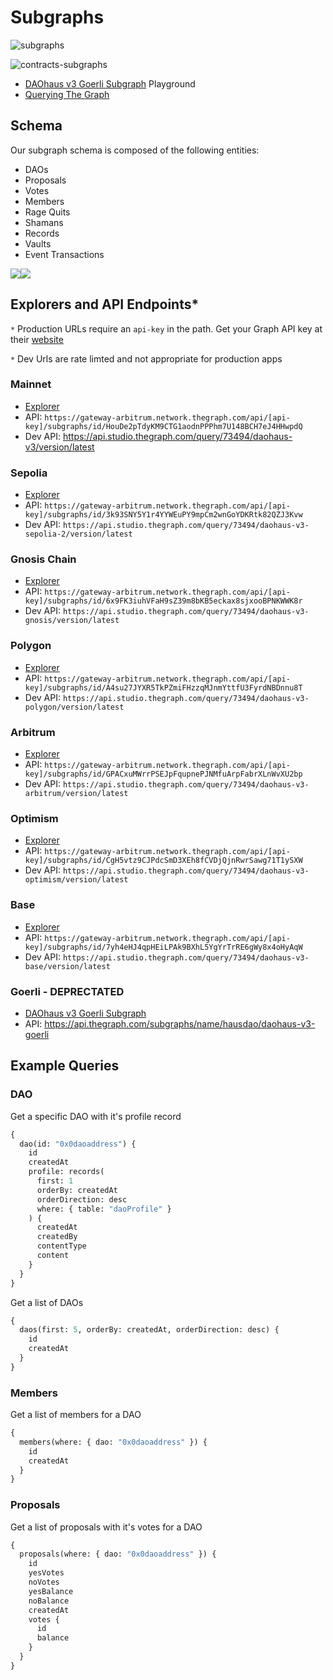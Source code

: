 # Subgraphs

![subgraphs](https://github.com/HausDAO/monorepo/assets/522182/fae38f9a-0b29-45a2-846d-49ea2072f1be)

![contracts-subgraphs](https://github.com/HausDAO/monorepo/assets/522182/b8ffd507-cb9e-4dd7-aaed-c3b40c0c6074)

- [DAOhaus v3 Goerli Subgraph](https://thegraph.com/hosted-service/subgraph/hausdao/daohaus-v3-goerli) Playground
- [Querying The Graph](https://thegraph.com/docs/en/querying/querying-the-graph/)

## Schema

Our subgraph schema is composed of the following entities:

- DAOs
- Proposals
- Votes
- Members
- Rage Quits
- Shamans
- Records
- Vaults
- Event Transactions

![](https://hackmd.io/_uploads/ry-L28kJT.png)![](https://hackmd.io/_uploads/r1x8EqVUJa.jpg)

## Explorers and API Endpoints\*

`*` Production URLs require an `api-key` in the path. Get your Graph API key at their [website](https://thegraph.com/studio/)

`*` Dev Urls are rate limted and not appropriate for production apps

### Mainnet

- [Explorer](https://thegraph.com/explorer/subgraphs/HouDe2pTdyKM9CTG1aodnPPPhm7U148BCH7eJ4HHwpdQ?view=Overview&chain=arbitrum-one)
- API: `https://gateway-arbitrum.network.thegraph.com/api/[api-key]/subgraphs/id/HouDe2pTdyKM9CTG1aodnPPPhm7U148BCH7eJ4HHwpdQ`
- Dev API: https://api.studio.thegraph.com/query/73494/daohaus-v3/version/latest

### Sepolia

- [Explorer](https://thegraph.com/explorer/subgraphs/3k93SNY5Y1r4YYWEuPY9mpCm2wnGoYDKRtk82QZJ3Kvw?view=Overview&chain=arbitrum-one)
- API: `https://gateway-arbitrum.network.thegraph.com/api/[api-key]/subgraphs/id/3k93SNY5Y1r4YYWEuPY9mpCm2wnGoYDKRtk82QZJ3Kvw`
- Dev API: `https://api.studio.thegraph.com/query/73494/daohaus-v3-sepolia-2/version/latest`

### Gnosis Chain

- [Explorer](https://thegraph.com/explorer/subgraphs/6x9FK3iuhVFaH9sZ39m8bKB5eckax8sjxooBPNKWWK8r?view=Overview&chain=arbitrum-one)
- API: `https://gateway-arbitrum.network.thegraph.com/api/[api-key]/subgraphs/id/6x9FK3iuhVFaH9sZ39m8bKB5eckax8sjxooBPNKWWK8r`
- Dev API: `https://api.studio.thegraph.com/query/73494/daohaus-v3-gnosis/version/latest`

### Polygon

- [Explorer](https://thegraph.com/explorer/subgraphs/A4su27JYXR5TkPZmiFHzzqMJnmYttfU3FyrdNBDnnu8T?view=Overview&chain=arbitrum-one)
- API: `https://gateway-arbitrum.network.thegraph.com/api/[api-key]/subgraphs/id/A4su27JYXR5TkPZmiFHzzqMJnmYttfU3FyrdNBDnnu8T`
- Dev API: `https://api.studio.thegraph.com/query/73494/daohaus-v3-polygon/version/latest`

### Arbitrum

- [Explorer](https://thegraph.com/explorer/subgraphs/GPACxuMWrrPSEJpFqupnePJNMfuArpFabrXLnWvXU2bp?view=Overview&chain=arbitrum-one)
- API: `https://gateway-arbitrum.network.thegraph.com/api/[api-key]/subgraphs/id/GPACxuMWrrPSEJpFqupnePJNMfuArpFabrXLnWvXU2bp`
- Dev API: `https://api.studio.thegraph.com/query/73494/daohaus-v3-arbitrum/version/latest`

### Optimism

- [Explorer](https://thegraph.com/explorer/subgraphs/CgH5vtz9CJPdcSmD3XEh8fCVDjQjnRwrSawg71T1ySXW?view=Overview&chain=arbitrum-one)
- API: `https://gateway-arbitrum.network.thegraph.com/api/[api-key]/subgraphs/id/CgH5vtz9CJPdcSmD3XEh8fCVDjQjnRwrSawg71T1ySXW`
- Dev API: `https://api.studio.thegraph.com/query/73494/daohaus-v3-optimism/version/latest`

### Base

- [Explorer](https://thegraph.com/explorer/subgraphs/7yh4eHJ4qpHEiLPAk9BXhL5YgYrTrRE6gWy8x4oHyAqW?view=Overview&chain=arbitrum-one)
- API: `https://gateway-arbitrum.network.thegraph.com/api/[api-key]/subgraphs/id/7yh4eHJ4qpHEiLPAk9BXhL5YgYrTrRE6gWy8x4oHyAqW`
- Dev API: `https://api.studio.thegraph.com/query/73494/daohaus-v3-base/version/latest`

### Goerli - DEPRECTATED

- [DAOhaus v3 Goerli Subgraph](https://thegraph.com/hosted-service/subgraph/hausdao/daohaus-v3-goerli)
- API: https://api.thegraph.com/subgraphs/name/hausdao/daohaus-v3-goerli

## Example Queries

### DAO

Get a specific DAO with it's profile record

```graphql
{
  dao(id: "0x0daoaddress") {
    id
    createdAt
    profile: records(
      first: 1
      orderBy: createdAt
      orderDirection: desc
      where: { table: "daoProfile" }
    ) {
      createdAt
      createdBy
      contentType
      content
    }
  }
}
```

Get a list of DAOs

```graphql
{
  daos(first: 5, orderBy: createdAt, orderDirection: desc) {
    id
    createdAt
  }
}
```

### Members

Get a list of members for a DAO

```graphql
{
  members(where: { dao: "0x0daoaddress" }) {
    id
    createdAt
  }
}
```

### Proposals

Get a list of proposals with it's votes for a DAO

```graphql
{
  proposals(where: { dao: "0x0daoaddress" }) {
    id
    yesVotes
    noVotes
    yesBalance
    noBalance
    createdAt
    votes {
      id
      balance
    }
  }
}
```
